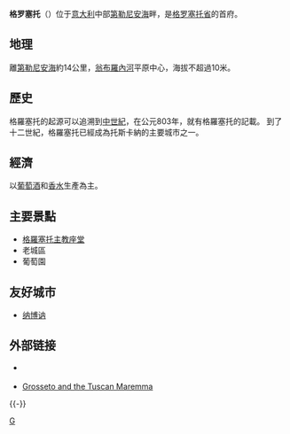 {{noteTA
|G1=地名
|1=zh-cn:格罗塞托;zh-tw:格羅塞托;zh-hk:哥錫圖;
}}
{{Infobox Italian comune
| img_coa           = 
| official_name     = Comune di Grosseto
| name              = 格罗塞托
| region            = [[托斯卡纳大区|托斯卡纳大区]] 
| province          = [[格罗塞托省|格罗塞托省]]  
| elevation_m       = 10
| area_total_km2    = 474.46
| population_as_of  = 2009年 
| population_total  = 80742
| population_density_km2 = 162
| timezone          = [[欧洲中部时间|CET]]、[[UTC|UTC]]+1 
| coordinates       = {{coord|42|46|N|11|06|E}} 
| latd  = 42 |latm  = 46 |lats  =  |latNS  = N
| longd = 11 |longm = 06 |longs =   |longEW = E
| frazioni          =  
| telephone         = 0564
| postalcode        = 58100
| gentilic          = 
| saint             = 
| day               = 
| mayor             = 
| website           = {{URL|https://new.comune.grosseto.it/}}
|}}
'''格罗塞托'''（{{lang-it|Grosseto}}）位于[[意大利|意大利]]中部[[第勒尼安海|第勒尼安海]]畔，是[[格罗塞托省|格罗塞托省]]的首府。

== 地理 ==
離[[第勒尼安海|第勒尼安海]]約14公里，[[翁布羅內河|翁布羅內河]]平原中心，海拔不超過10米。

== 歷史 ==
格羅塞托的起源可以追溯到[[中世紀|中世紀]]，在公元803年，就有格羅塞托的記載。 到了十二世紀，格羅塞托已經成為托斯卡納的主要城市之一。

== 經濟 ==
以[[葡萄酒|葡萄酒]]和[[香水|香水]]生產為主。

== 主要景點 ==
*[[格羅塞托主教座堂|格羅塞托主教座堂]]
*老城區
*葡萄園

==友好城市==
* {{FRA}} [[纳博讷|纳博讷]]

== 外部链接 ==
* {{Official site|https://new.comune.grosseto.it/}} {{it}}
* [http://www.grosseto-info.com/ Grosseto and the Tuscan Maremma] {{en}}

{{Italy-geo-stub}}

{{-}}
{{格羅塞托省市鎮}}
{{Authority control}}

[[Category:格罗塞托省市镇|G]]